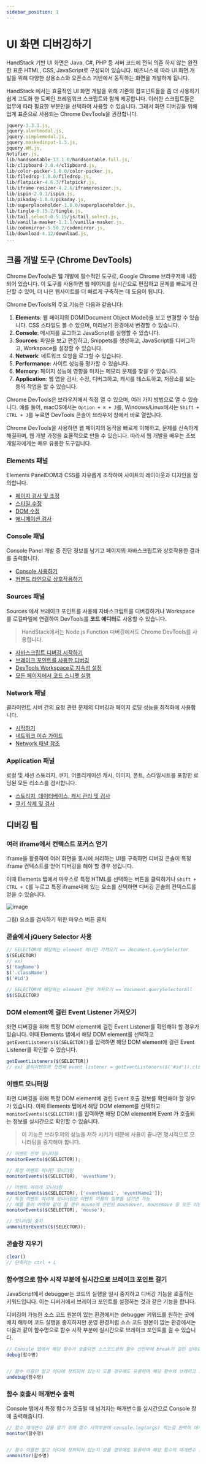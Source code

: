 ```yaml
---
sidebar_position: 1
---
```


# UI 화면 디버깅하기

HandStack 기반 UI 화면은 Java, C#, PHP 등 서버 코드에 전혀 의존 하지 않는 완전한 표준 HTML, CSS, JavaScript로 구성되어 있습니다. 비즈니스에 따라 UI 화면 개발을 위해 다양한 상용소스와 오픈소스 기반에서 동작하는 화면을 개발하게 됩니다.

HandStack 에서는 효율적인 UI 화면 개발을 위해 기존의 컴포넌트들을 좀 더 사용하기 쉽게 고도화 한 도메인 프레임워크 스크립트와 함께 제공합니다. 이러한 스크립트들은 업무에 따라 필요한 부분만을 선택하여 사용할 수 있습니다. 그래서 화면 디버깅을 위해 업계 표준으로 사용되는 Chrome DevTools을 권장합니다.

```javascript
jquery-3.3.1.js,
jquery.alertmodal.js,
jquery.simplemodal.js,
jquery.maskedinput-1.3.js,
jquery.WM.js,
Notifier.js,
lib/handsontable-13.1.0/handsontable.full.js,
lib/clipboard-2.0.4/clipboard.js,
lib/color-picker-1.0.0/color-picker.js,
lib/filedrop-1.0.0/filedrop.js,
lib/flatpickr-4.6.3/flatpickr.js,
lib/iframe-resizer-4.2.6/iframeresizer.js,
lib/ispin-2.0.1/ispin.js,
lib/pikaday-1.8.0/pikaday.js,
lib/superplaceholder-1.0.0/superplaceholder.js,
lib/tingle-0.15.2/tingle.js,
lib/tail.select-0.5.15/js/tail.select.js,
lib/vanilla-masker-1.1.1/vanilla-masker.js,
lib/codemirror-5.50.2/codemirror.js,
lib/download-4.12/download.js,
...
```

## 크롬 개발 도구 (Chrome DevTools)

Chrome DevTools은 웹 개발에 필수적인 도구로, Google Chrome 브라우저에 내장되어 있습니다. 이 도구를 사용하면 웹 페이지를 실시간으로 편집하고 문제를 빠르게 진단할 수 있어, 더 나은 웹사이트를 더 빠르게 구축하는 데 도움이 됩니다.

Chrome DevTools의 주요 기능은 다음과 같습니다:

1. **Elements**: 웹 페이지의 DOM(Document Object Model)을 보고 변경할 수 있습니다. CSS 스타일도 볼 수 있으며, 미리보기 환경에서 변경할 수 있습니다.
2. **Console**: 메시지를 로그하고 JavaScript를 실행할 수 있습니다.
3. **Sources**: 파일을 보고 편집하고, Snippets를 생성하고, JavaScript를 디버그하고, Workspace를 설정할 수 있습니다.
4. **Network**: 네트워크 요청을 로그할 수 있습니다.
5. **Performance**: 사이트 성능을 평가할 수 있습니다.
6. **Memory**: 페이지 성능에 영향을 미치는 메모리 문제를 찾을 수 있습니다.
7. **Application**: 웹 앱을 검사, 수정, 디버그하고, 캐시를 테스트하고, 저장소를 보는 등의 작업을 할 수 있습니다.

Chrome DevTools은 브라우저에서 직접 열 수 있으며, 여러 가지 방법으로 열 수 있습니다. 예를 들어, macOS에서는 `Option + ⌘ + J`를, Windows/Linux에서는 `Shift + CTRL + J`를 누르면 DevTools 콘솔이 브라우저 창에서 바로 열립니다.

Chrome DevTools을 사용하면 웹 페이지의 동작을 빠르게 이해하고, 문제를 신속하게 해결하며, 웹 개발 과정을 효율적으로 만들 수 있습니다. 따라서 웹 개발을 배우는 초보 개발자에게는 매우 유용한 도구입니다.

### Elements 패널
Elements PanelDOM과 CSS를 자유롭게 조작하여 사이트의 레이아웃과 디자인을 정의합니다.

* [페이지 검사 및 조정](https://developers.google.com/web/tools/chrome-devtools/inspect-styles?hl=ko)
* [스타일 수정](https://developers.google.com/web/tools/chrome-devtools/inspect-styles/edit-styles?hl=ko)
* [DOM 수정](https://developers.google.com/web/tools/chrome-devtools/inspect-styles/edit-dom?hl=ko)
* [애니메이션 검사](https://developers.google.com/web/tools/chrome-devtools/inspect-styles/animations?hl=ko)

### Console 패널

Console Panel 개발 중 진단 정보를 남기고 페이지의 자바스크립트와 상호작용한 결과를 출력합니다.

* [Console 사용하기](https://developers.google.com/web/tools/chrome-devtools/console?hl=ko)
* [커맨드 라인으로 상호작용하기](https://developers.google.com/web/tools/chrome-devtools/console/command-line-reference?hl=ko)

### Sources 패널

Sources 에서 브레이크 포인트를 사용해 자바스크립트를 디버깅하거나 Workspace를 로컬파일에 연결하여 DevTools를 **코드 에디터**로 사용할 수 있습니다.

> HandStack에서는 Node.js Function 디버깅에서도 Chrome DevTools를 사용합니다.

* [자바스크립트 디버깅 시작하기](https://developers.google.com/web/tools/chrome-devtools/javascript?hl=ko)
* [브레이크 포인트를 사용한 디버깅](https://developers.google.com/web/tools/chrome-devtools/javascript/add-breakpoints?hl=ko)
* [DevTools Workspace로 지속성 설정](https://developers.google.com/web/tools/setup/setup-workflow?hl=ko)
* [모든 페이지에서 코드 스니펫 실행](https://developers.google.com/web/tools/chrome-devtools/snippets?hl=ko)

### Network 패널

클라이언트 서버 간의 요청 관련 문제의 디버깅과 페이지 로딩 성능을 최적화에 사용합니다.

* [시작하기](https://developers.google.com/web/tools/chrome-devtools/network-performance?hl=ko)
* [네트워크 이슈 가이드](https://developers.google.com/web/tools/chrome-devtools/network-performance/issues?hl=ko)
* [Network 패널 참조](https://developers.google.com/web/tools/chrome-devtools/network-performance/reference?hl=ko)

### Application 패널

로컬 및 세션 스토리지, 쿠키, 어플리케이션 캐시, 이미지, 폰트, 스타일시트를 포함한 로딩된 모든 리소스를 검사합니다.

* [스토리지, 데이터베이스, 캐시 관리 및 검사](https://developers.google.com/web/tools/chrome-devtools/manage-data/local-storage?hl=ko)
* [쿠키 삭제 및 검사](https://developers.google.com/web/tools/chrome-devtools/manage-data/cookies?hl=ko)

## 디버깅 팁

### 여러 iframe에서 컨텍스트 포커스 얻기

iframe을 활용하여 여러 화면을 동시에 처리하는 UI를 구축하면 디버깅 콘솔이 특정 iframe 컨텍스트를 얻어 디버깅을 해야 할 경우 생깁니다.

이때 Elements 탭에서 마우스로 특정 HTML를 선택하는 버튼을 클릭하거나 `Shift + CTRL + C`를 누르고 특정 iframe내에 있는 요소를 선택하면 디버깅 콘솔의 컨텍스트를 얻을 수 있습니다.

![image](img/UI-화면-디버깅-1.png)

그림) 요소를 검사하기 위한 마우스 버튼 클릭

### 콘솔에서 jQuery Selector 사용

```javascript
// SELECTOR에 해당하는 element 하나만 가져오기 == document.querySelector
$(SELECTOR)
// ex)
$('tagName')
$('.className')
$('#id')
 
// SELECTOR에 해당하는 element 전부 가져오기 == document.querySelectorAll
$$(SELECTOR)
```

### DOM element에 걸린 Event Listener 가져오기

화면 디버깅을 위해 특정 DOM element에 걸린 Event Listener를 확인해야 할 경우가 있습니다. 이때 Elements 탭에서 해당 DOM element를 선택하고 `getEventListeners($(SELECTOR))`를 입력하면 해당 DOM element에 걸린 Event Listener를 확인할 수 있습니다.

```javascript
getEventListeners($(SELECTOR))
// ex) 클릭이벤트의 첫번째 event listener = getEventListeners($('#id')).click[0].listener
```

### 이벤트 모니터링

화면 디버깅을 위해 특정 DOM element에 걸린 Event 호출 정보를 확인해야 할 경우가 있습니다. 이때 Elements 탭에서 해당 DOM element를 선택하고 `monitorEvents($(SELECTOR))`를 입력하면 해당 DOM element에 Event 가 호출되는 정보를 실시간으로 확인할 수 있습니다.

> 이 기능은 브라우저의 성능을 저하 시키기 때문에 사용이 끝나면 명시적으로 모니러팅을 중지해야 합니다.

```javascript
// 이벤트 전부 모니터링
monitorEvents($(SELECTOR));

// 특정 이벤트 하나만 모니터링
monitorEvents($(SELECTOR), 'eventName');

// 이벤트 여러개 모니터링
monitorEvents($(SELECTOR), ['eventName1', 'eventName2']);
// 특정 이벤트 여러개 모니터링은 이벤트 이름의 일부를 넘기면 가능
// 예를 들어 아래와 같이 할 경우 mouse에 관련된 mouseover, mousemove 등 모든 이벤트 모니터링
monitorEvents($(SELECTOR), 'mouse');

// 모니터링 중지
unmonitorEvents($(SELECTOR));
```

### 콘솔창 지우기
```javascript
clear()
// 단축키는 ctrl + L
```

### 함수명으로 함수 시작 부분에 실시간으로 브레이크 포인트 걸기

JavaScript에서 debugger는 코드의 실행을 일시 중지하고 디버깅 기능을 호출하는 키워드입니다. 이는 디버거에서 브레이크 포인트를 설정하는 것과 같은 기능을 합니다.

디버깅이 가능한 소스 코드 원본이 있는 환경에서는 debugger 키워드를 원하는 곳에 배치 해두어 코드 실행을 중지하지만 운영 환경처럼 소스 코드 원본이 없는 환경에서는 다음과 같이 함수명으로 함수 시작 부분에 실시간으로 브레이크 포인트를 걸 수 있습니다.

```javascript
// Console 탭에서 해당 함수가 호출되면 소스코드상의 함수 선언부에 break가 걸린 상태로 Sources 탭으로 넘어갑니다.
debug(함수명)


// 함수 이름만 알고 어디에 정의되어 있는지 모를 경우에도 유용하며 해당 함수의 브레이크 포인트를 해제 할 때 다음과 같이 사용합니다.
undebug(함수명)
```

### 함수 호출시 매개변수 출력

Console 탭에서 특정 함수가 호출될 때 넘겨지는 매개변수를 실시간으로 Console 창에 출력해줍니다.

```javascript
// 함수 매개변수 값을 알기 위해 함수 시작부분에 console.log(args) 찍는걸 완벽히 대체 가능합니다.
monitor(함수명)


// 함수 이름만 알고 어디에 정의되어 있는지 모를 경우에도 유용하며 해당 함수의 매개변수 출력를 해제 할 때 다음과 같이 사용합니다.
unmonitor(함수명)
```